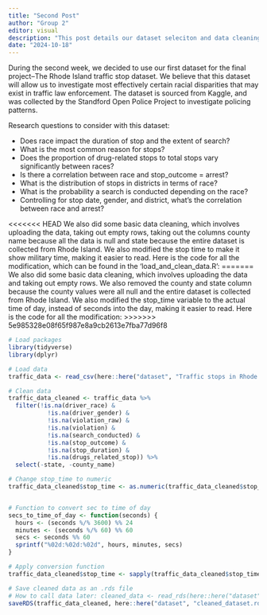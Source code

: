 ```yaml
---
title: "Second Post"
author: "Group 2"
editor: visual
description: "This post details our dataset seleciton and data cleaning"
date: "2024-10-18"
---
```


During the second week, we decided to use our first dataset for the final project--The Rhode Island traffic stop dataset. We believe that this dataset will allow us to investigate most effectively certain racial disparities that may exist in traffic law enforcement. The dataset is sourced from Kaggle, and was collected by the Standford Open Police Project to investigate policing patterns.

Research questions to consider with this dataset:

-   Does race impact the duration of stop and the extent of search?
-   What is the most common reason for stops?
-   Does the proportion of drug-related stops to total stops vary significantly between races? 
-   Is there a correlation between race and stop_outcome = arrest?
-   What is the distribution of stops in districts in terms of race?
-   What is the probability a search is conducted depending on the race?
-   Controlling for stop date, gender, and district, what's the correlation between race and arrest?

<<<<<<< HEAD
We also did some basic data cleaning, which involves uploading the data, taking out empty rows, taking out the columns county name because all the data is null and state because the entire dataset is collected from Rhode Island. We also modified the stop time to make it show military time, making it easier to read. Here is the code for all the modification, which can be found in the 'load_and_clean_data.R':
=======
We also did some basic data cleaning, which involves uploading the data and taking out empty rows. We also removed the county and state column because the county values were all null and the entire dataset is collected from Rhode Island. We also modified the stop_time variable to the actual time of day, instead of seconds into the day, making it easier to read. Here is the code for all the modification:
>>>>>>> 5e985328e08f65f987e8a9cb2613e7fba77d96f8

```r
# Load packages
library(tidyverse)
library(dplyr)

# Load data
traffic_data <- read_csv(here::here("dataset", "Traffic stops in Rhode Island.csv"))

# Clean data
traffic_data_cleaned <- traffic_data %>%
  filter(!is.na(driver_race) & 
           !is.na(driver_gender) & 
           !is.na(violation_raw) & 
           !is.na(violation) & 
           !is.na(search_conducted) & 
           !is.na(stop_outcome) & 
           !is.na(stop_duration) & 
           !is.na(drugs_related_stop)) %>%
  select(-state, -county_name)

# Change stop_time to numeric
traffic_data_cleaned$stop_time <- as.numeric(traffic_data_cleaned$stop_time)


# Function to convert sec to time of day
secs_to_time_of_day <- function(seconds) {
  hours <- (seconds %/% 3600) %% 24
  minutes <- (seconds %/% 60) %% 60
  secs <- seconds %% 60
  sprintf("%02d:%02d:%02d", hours, minutes, secs)
}

# Apply conversion function
traffic_data_cleaned$stop_time <- sapply(traffic_data_cleaned$stop_time, secs_to_time_of_day)

# Save cleaned data as an .rds file
# How to call data later: cleaned_data <- read_rds(here::here("dataset", "cleaned_dataset.rds"))
saveRDS(traffic_data_cleaned, here::here("dataset", "cleaned_dataset.rds"))

```
